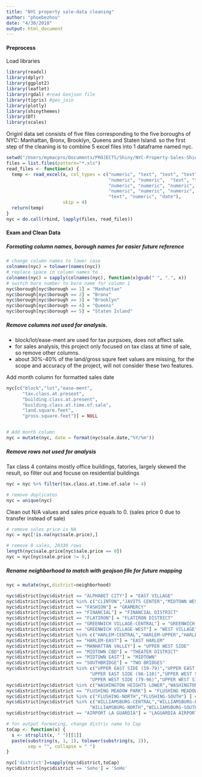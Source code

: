 ```yaml
---
title: "NYC property sale-data cleaning"
author: "phoebezhou"
date: "4/30/2018"
output: html_document
---
```



#### Preprocess

Load libraries
```r
library(readxl)
library(dplyr)
library(ggplot2)
library(leaflet)
library(rgdal) #read Geojson file
library(tigris) #geo_join
library(plotly)
library(shinythemes)
library(DT)
library(scales)
```



Originl data set consists of five files corresponding to the five boroughs of NYC: Manhattan, Bronx, Brooklyn, Queens and Staten Island. so the first step of the cleaning is to combine 5 excel files into 1 dataframe named nyc.

```r
setwd("/Users/mymacpro/Documents/PROJECTS/Shiny/NYC-Property-Sales-Shiny/rawdata")
files = list.files(pattern="*.xls")
read_files <- function(x) {
  temp <- read_excel(x, col_types = c("numeric", "text", "text", "text", "numeric", 
                                      "numeric", "numeric",  "text", "text", "text", 
                                      "numeric", "numeric", "numeric", "numeric", 
                                      "numeric", "numeric", "numeric", "text", 
                                      "text", "numeric", "date"), 
                     skip = 4)
  return(temp)
}
nyc = do.call(rbind, lapply(files, read_files))

```




#### Exam and Clean Data

##### Formating column names, borough names for easier future reference
```r
# change column names to lower case
colnames(nyc) = tolower(names(nyc))
# replace space in column names to .
colnames(nyc) = sapply(colnames(nyc), function(x)gsub(" ", ".", x))
# switch boro number to boro name for column 1
nyc$borough[nyc$borough == 1] = "Manhattan"
nyc$borough[nyc$borough == 2] = "Bronx"
nyc$borough[nyc$borough == 3] = "Brooklyn"
nyc$borough[nyc$borough == 4] = "Queens"
nyc$borough[nyc$borough == 5] = "Staten Island"
```

##### Remove columns not used for analysis.
* block/lot/ease-ment are used for tax purpsoes, does not affect sale. 
* for sales analysis, this project only focused on tax class at time of sale, so remove other columns. 
* about 30%-40% of the land/gross squre feet values are missing, for the scope and accuracy of the project, will not consider these two features.

Add month column for formatted sales date
```r
nyc[c("block","lot","ease-ment", 
      "tax.class.at.present",
      "building.class.at.present",
      "building.class.at.time.of.sale",
      "land.square.feet",
      "gross.square.feet")] = NULL


# Add month column
nyc = mutate(nyc, date = format(nyc$sale.date,"%Y/%m"))

```

##### Remove rows not used for analysis
Tax class 4 contains mostly office buildings, fatories, largely skewed the result, so filter out and focuse on residential buildings
```r
nyc = nyc %>% filter(tax.class.at.time.of.sale != 4)

# remove duplicates
nyc = unique(nyc)
```


Clean out N/A values and sales price equals to 0. (sales price 0 due to transfer instead of sale)
```r
# remove sales price is NA
nyc = nyc[!is.na(nyc$sale.price),]

# remove 0 sales, 20330 rows
length(nyc$sale.price[nyc$sale.price == 0])
nyc = nyc[nyc$sale.price != 0,]
```



##### Rename neighborhood to match with geojson file for future mapping
```r
nyc = mutate(nyc,district=neighborhood)

nyc$district[nyc$district == "ALPHABET CITY"] = "EAST VILLAGE"
nyc$district[nyc$district %in% c("CLINTON","JAVITS CENTER","MIDTOWN WEST") ] = "HELL'S KITCHEN"
nyc$district[nyc$district == "FASHION"] = "GRAMERCY"
nyc$district[nyc$district == "FINANCIAL"] = "FINANCIAL DISTRICT"
nyc$district[nyc$district == "FLATIRON"] = "FLATIRON DISTRICT"
nyc$district[nyc$district == "GREENWICH VILLAGE-CENTRAL"] = "GREENWICH VILLAGE"
nyc$district[nyc$district == "GREENWICH VILLAGE-WEST"] = "WEST VILLAGE"
nyc$district[nyc$district %in% c("HARLEM-CENTRAL","HARLEM-UPPER","HARLEM-WEST") ] = "HARLEM"
nyc$district[nyc$district == "HARLEM-EAST"] = "EAST HARLEM"
nyc$district[nyc$district == "MANHATTAN VALLEY"] = "UPPER WEST SIDE"
nyc$district[nyc$district == "MIDTOWN CBD"] = "THEATER DISTRICT"
nyc$district[nyc$district == "MIDTOWN EAST"] = "MIDTOWN"
nyc$district[nyc$district == "SOUTHBRIDGE"] = "TWO BRIDGES"
nyc$district[nyc$district %in% c("UPPER EAST SIDE (59-79)","UPPER EAST SIDE (79-96)",
                               "UPPER EAST SIDE (96-110)","UPPER WEST SIDE (59-79)",
                               "UPPER WEST SIDE (79-96)","UPPER WEST SIDE (96-116)") ] = "UPPER EAST SIDE"
nyc$district[nyc$district %in% c("WASHINGTON HEIGHTS LOWER","WASHINGTON HEIGHTS UPPER") ] = "WASHINGTON HEIGHTS"
nyc$district[nyc$district == "FLUSHING MEADOW PARK"] = "FLUSHING MEADOWS CORONA PARK"
nyc$district[nyc$district %in% c("FLUSHING-NORTH","FLUSHING-SOUTH") ] = "FLUSHING"
nyc$district[nyc$district %in% c("WILLIAMSBURG-CENTRAL","WILLIAMSBURG-EAST",
                               "WILLIAMSBURG-NORTH","WILLIAMSBURG-SOUTH") ] = "WILLIAMSBURG"
nyc$district[nyc$district == "AIRPORT LA GUARDIA"] = "LAGUARDIA AIRPORT"

# for output formating, change distric name to Cap
toCap <- function(x) {
  s <- strsplit(x, " ")[[1]]
  paste(substring(s, 1, 1), tolower(substring(s, 2)),
        sep = "", collapse = " ")
}

nyc['district']=sapply(nyc$district,toCap)
nyc$district[nyc$district == 'Soho'] = 'SoHo'
```



